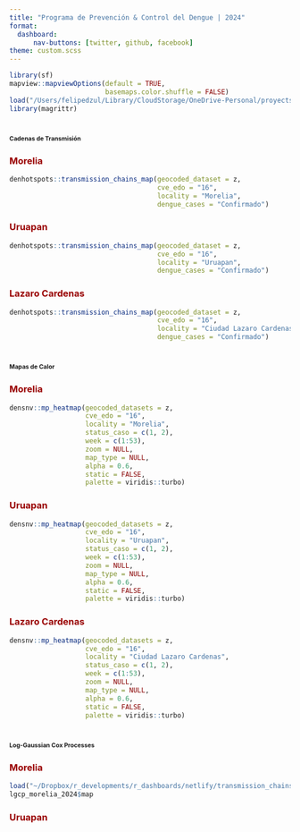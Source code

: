 ```yaml
---
title: "Programa de Prevención & Control del Dengue | 2024"
format: 
  dashboard:
      nav-buttons: [twitter, github, facebook]
theme: custom.scss
---
```


```r
library(sf)
mapview::mapviewOptions(default = TRUE,
                        basemaps.color.shuffle = FALSE)
load("/Users/felipedzul/Library/CloudStorage/OneDrive-Personal/proyects/geocoding_mex/2024/8.RData/denmex_2024.RData")
library(magrittr)
```



# [**Cadenas de Transmisión**]{style="font-size:8pt"}

::: panel-tabset

### [**Morelia**]{style="color:#990000"}

```r
denhotspots::transmission_chains_map(geocoded_dataset = z,
                                     cve_edo = "16",
                                     locality = "Morelia",
                                     dengue_cases = "Confirmado")
```


### [**Uruapan**]{style="color:#990000"}

```r
denhotspots::transmission_chains_map(geocoded_dataset = z,
                                     cve_edo = "16",
                                     locality = "Uruapan",
                                     dengue_cases = "Confirmado")
```


### [**Lazaro Cardenas**]{style="color:#990000"}

```r
denhotspots::transmission_chains_map(geocoded_dataset = z,
                                     cve_edo = "16",
                                     locality = "Ciudad Lazaro Cardenas",
                                     dengue_cases = "Confirmado")
```

:::



# [**Mapas de Calor**]{style="font-size:8pt"}

::: panel-tabset

### [**Morelia**]{style="color:#990000"}

```r
densnv::mp_heatmap(geocoded_datasets = z,
                   cve_edo = "16",
                   locality = "Morelia",
                   status_caso = c(1, 2),
                   week = c(1:53),
                   zoom = NULL,
                   map_type = NULL,
                   alpha = 0.6,
                   static = FALSE,
                   palette = viridis::turbo)
```


### [**Uruapan**]{style="color:#990000"}

```r
densnv::mp_heatmap(geocoded_datasets = z,
                   cve_edo = "16",
                   locality = "Uruapan",
                   status_caso = c(1, 2),
                   week = c(1:53),
                   zoom = NULL,
                   map_type = NULL,
                   alpha = 0.6,
                   static = FALSE,
                   palette = viridis::turbo)
```

### [**Lazaro Cardenas**]{style="color:#990000"}

```r
densnv::mp_heatmap(geocoded_datasets = z,
                   cve_edo = "16",
                   locality = "Ciudad Lazaro Cardenas",
                   status_caso = c(1, 2),
                   week = c(1:53),
                   zoom = NULL,
                   map_type = NULL,
                   alpha = 0.6,
                   static = FALSE,
                   palette = viridis::turbo)
```

:::


# [**Log-Gaussian Cox Processes**]{style="font-size:8pt"}

::: panel-tabset

### [**Morelia**]{style="color:#990000"}

```r
load("~/Dropbox/r_developments/r_dashboards/netlify/transmission_chains/transmission_chains_2024/lgcp_morelia_2024.RData")
lgcp_morelia_2024$map
```


### [**Uruapan**]{style="color:#990000"}

```r

```



:::
